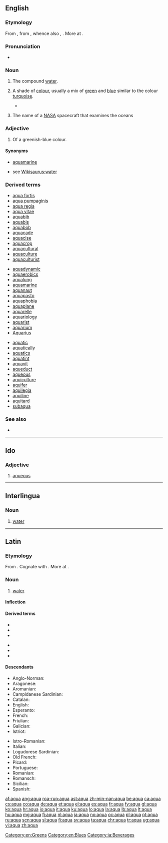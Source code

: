{{also|aqua-}}
==English==

===Etymology===
From {{etyl|la}} {{term|aqua|lang=la}}, from {{proto|Indo-European|akʷā-}}, whence also {{etyl|ang|-}} {{term|ea|ēa|lang=ang}}, {{term|æ|ǽ|river|lang=ang}}. More at {{l|en|ea}}.

===Pronunciation===
* {{a|UK|US}} {{IPA|/ˈækwə/}}

===Noun===
{{en-noun|s|pl2=aquae|-}}

# {{inorganic compound}} The compound [[water]].
# A shade of [[colour]], usually a mix of [[green]] and [[blue]] similar to the colour [[turquoise]].
#: {{color panel|aqua|00FFFF}}
#*{{quote-news|year=2009|date=June 27|author=Patricia Cohen|title=Employing Art Along With Ambassadors|work=New York Times|url=http://www.nytimes.com/2009/06/27/arts/design/27embassy.html
|passage=Ms. Rockburne, with help from a team of artists, is working on a gargantuan mural of deep blues, shimmering '''aquas''' and luminous gold leaf that is headed for the American Embassy in Kingston, Jamaica. }}
# {{rfv-sense}} The name of a [[NASA]] spacecraft that examines the oceans

===Adjective===
{{en-adj}}

# Of a greenish-blue colour.

====Synonyms====
* {{sense|colour}} [[aquamarine]]
* {{sense|water}} see [[Wikisaurus:water]]

===Derived terms===
{{der-top3}}
* [[aqua fortis]]
* [[aqua pumpaginis]]
* [[aqua regia]]
* [[aqua vitae]]
* [[aquabib]]
* [[aquabis]]
* [[aquabob]]
* [[aquacade]]
* [[aquacise]]
* [[aquacrop]]
* [[aquacultural]]
* [[aquaculture]]
* [[aquaculturist]]
{{der-mid3}}
* [[aquadynamic]]
* [[aquaerobics]]
* [[aqualung]]
* [[aquamarine]]
* [[aquanaut]]
* [[aquapasto]]
* [[aquaphobia]]
* [[aquaplane]]
* [[aquarelle]]
* [[aquariology]]
* [[aquarist]]
* [[aquarium]]
* [[Aquarius]]
{{der-mid3}}
* [[aquatic]]
* [[aquatically]]
* [[aquatics]]
* [[aquatint]]
* [[aquavit]]
* [[aqueduct]]
* [[aqueous]]
* [[aquiculture]]
* [[aquifer]]
* [[aquilegia]]
* [[aquiline]]
* [[aquitard]]
* [[subaqua]]
{{der-bottom}}

===See also===
* {{list|en|blues}}

[[Category:en:Greens]]
[[Category:en:Blues]]
----

==Ido==

===Adjective===
{{io-adj}}

# [[aqueous]]

----

==Interlingua==

===Noun===
{{ia-noun|s}}

# [[water]]

[[Category:ia:Beverages]]

----

==Latin==

===Etymology===
From {{proto|Indo-European|akʷā-|lang=la}}. Cognate with {{etyl|ang|-}} {{term|ea|ēa|flowing water, stream, river|lang=ang}}. More at {{l|en|ea}}.

===Noun===
{{la-noun|aqua|aquae|aquae|f|first}}

# [[water]]

====Inflection====
{{la-decl-1st|aqu}}

====Derived terms====
{{top2}}
* {{l|la|aquaeductus}}
* {{l|la|aqualis}}
* {{l|la|aquarius}}
{{mid2}}
* {{l|la|aquaticus}}
* {{l|la|aquor}}
* {{l|la|aquosus|aquōsus}}
{{bottom}}

====Descendants====
{{rel-top|terms descended from "aqua"}}
* Anglo-Norman: {{l|xno|ewe}}
* Aragonese: {{l|an|augua}}
* Aromanian: {{l|rup|apã}}
* Campidanese Sardinian: {{l|sro|àcua}}
* Catalan: {{l|ca|aigua}}
* English: {{l|en|aqua}}
* Esperanto: {{l|eo|akvo}}
* French: {{l|fr|eau}}
* Friulian: {{l|fur|aghe}}
* Galician: {{l|gl|auga}}
* Istriot: {{l|ist|aqua}}
{{rel-mid}}
* Istro-Romanian: {{l|ruo|åpe}}
* Italian: {{l|it|acqua}}
* Logudorese Sardinian: {{l|src|abba}}
* Old French: {{l|fro|iaue}}
* Picard: {{l|pcd|iau}}
* Portuguese: {{l|pt|água}}
* Romanian: {{l|ro|apă}}
* Romansch: {{l|rm|aua}}
* Sicilian: {{l|scn|acqua}}
* Spanish: {{l|es|agua}}
{{rel-bottom}}

[[af:aqua]]
[[ang:aqua]]
[[roa-rup:aqua]]
[[ast:aqua]]
[[zh-min-nan:aqua]]
[[be:aqua]]
[[ca:aqua]]
[[cs:aqua]]
[[co:aqua]]
[[de:aqua]]
[[et:aqua]]
[[el:aqua]]
[[es:aqua]]
[[fr:aqua]]
[[fy:aqua]]
[[gl:aqua]]
[[ko:aqua]]
[[hr:aqua]]
[[io:aqua]]
[[it:aqua]]
[[ku:aqua]]
[[lo:aqua]]
[[la:aqua]]
[[lb:aqua]]
[[lt:aqua]]
[[hu:aqua]]
[[mg:aqua]]
[[fj:aqua]]
[[nl:aqua]]
[[ja:aqua]]
[[no:aqua]]
[[oc:aqua]]
[[pl:aqua]]
[[pt:aqua]]
[[ru:aqua]]
[[scn:aqua]]
[[sl:aqua]]
[[fi:aqua]]
[[sv:aqua]]
[[ta:aqua]]
[[chr:aqua]]
[[tr:aqua]]
[[ug:aqua]]
[[vi:aqua]]
[[zh:aqua]]